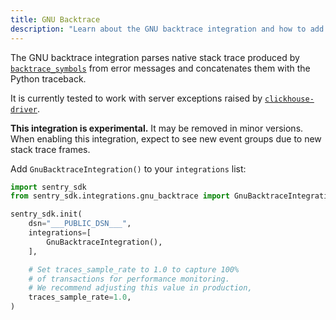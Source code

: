 ```yaml
---
title: GNU Backtrace
description: "Learn about the GNU backtrace integration and how to add it to your integrations list."
---
```


<!-- NOTE: Due to being in common, redirects are in vercel.json -->

The GNU backtrace integration parses native stack trace produced by [`backtrace_symbols`](https://linux.die.net/man/3/backtrace_symbols) from error messages and concatenates them with the Python traceback.

It is currently tested to work with server exceptions raised by [`clickhouse-driver`](https://github.com/mymarilyn/clickhouse-driver).

**This integration is experimental.** It may be removed in minor versions. When enabling this integration, expect to see new event groups due to new stack trace frames.

Add `GnuBacktraceIntegration()` to your `integrations` list:

```python
import sentry_sdk
from sentry_sdk.integrations.gnu_backtrace import GnuBacktraceIntegration

sentry_sdk.init(
    dsn="___PUBLIC_DSN___",
    integrations=[
        GnuBacktraceIntegration(),
    ],

    # Set traces_sample_rate to 1.0 to capture 100%
    # of transactions for performance monitoring.
    # We recommend adjusting this value in production,
    traces_sample_rate=1.0,
)
```
